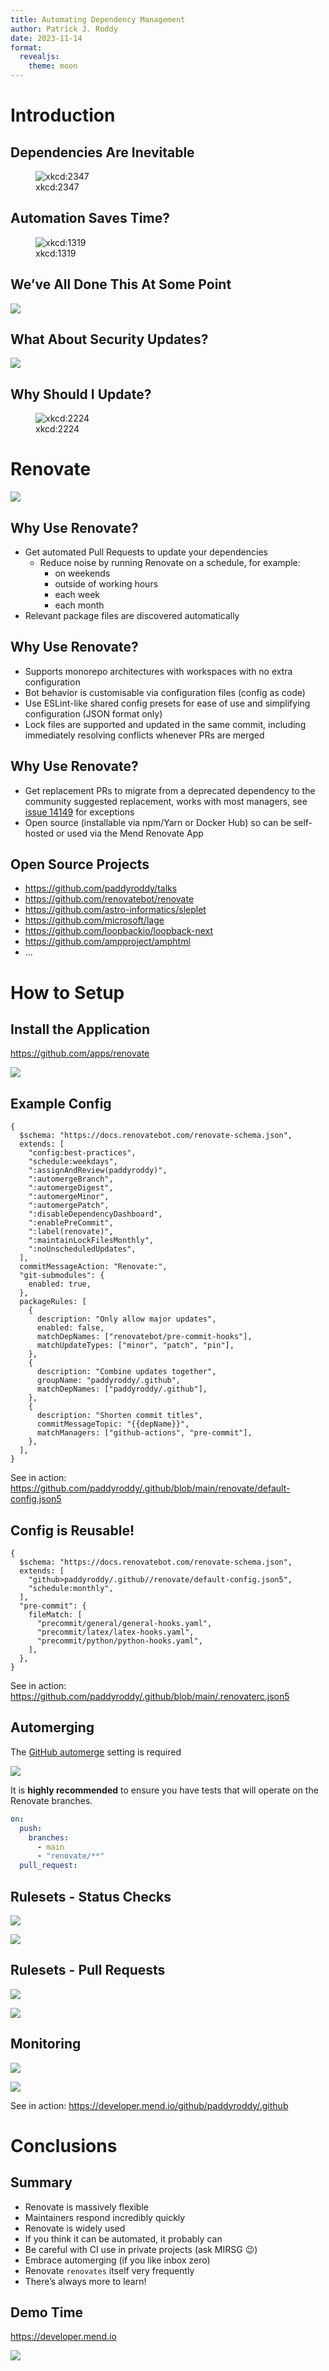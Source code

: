 ```yaml
---
title: Automating Dependency Management
author: Patrick J. Roddy
date: 2023-11-14
format:
  revealjs:
    theme: moon
---
```


# Introduction

## Dependencies Are Inevitable

![xkcd:2347](figures/dependency.png)

## Automation Saves Time?

![xkcd:1319](figures/automation.png)

## We've All Done This At Some Point

![](figures/bump.png)

## What About Security Updates?

![](figures/dependabot.png)

## Why Should I Update?

![xkcd:2224](figures/updates.png)

# Renovate

![](figures/renovate.jpg)

## Why Use Renovate?

- Get automated Pull Requests to update your dependencies
  - Reduce noise by running Renovate on a schedule, for example:
    - on weekends
    - outside of working hours
    - each week
    - each month
- Relevant package files are discovered automatically

## Why Use Renovate?

- Supports monorepo architectures with workspaces with no extra configuration
- Bot behavior is customisable via configuration files (config as code)
- Use ESLint-like shared config presets for ease of use and simplifying
  configuration (JSON format only)
- Lock files are supported and updated in the same commit, including immediately
  resolving conflicts whenever PRs are merged

## Why Use Renovate?

- Get replacement PRs to migrate from a deprecated dependency to the community
  suggested replacement, works with most managers, see
  [issue 14149](https://github.com/renovatebot/renovate/issues/14149){.external target="_blank"}
  for exceptions
- Open source (installable via npm/Yarn or Docker Hub) so can be self-hosted or
  used via the Mend Renovate App

## Open Source Projects

- <https://github.com/paddyroddy/talks>{.external target="_blank"}
- <https://github.com/renovatebot/renovate>{.external target="_blank"}
- <https://github.com/astro-informatics/sleplet>{.external target="_blank"}
- <https://github.com/microsoft/lage>{.external target="_blank"}
- <https://github.com/loopbackio/loopback-next>{.external target="_blank"}
- <https://github.com/ampproject/amphtml>{.external target="_blank"}
- ...

# How to Setup

## Install the Application

<https://github.com/apps/renovate>{.external target="_blank"}

![](figures/application.png)

## Example Config

```.json5
{
  $schema: "https://docs.renovatebot.com/renovate-schema.json",
  extends: [
    "config:best-practices",
    "schedule:weekdays",
    ":assignAndReview(paddyroddy)",
    ":automergeBranch",
    ":automergeDigest",
    ":automergeMinor",
    ":automergePatch",
    ":disableDependencyDashboard",
    ":enablePreCommit",
    ":label(renovate)",
    ":maintainLockFilesMonthly",
    ":noUnscheduledUpdates",
  ],
  commitMessageAction: "Renovate:",
  "git-submodules": {
    enabled: true,
  },
  packageRules: [
    {
      description: "Only allow major updates",
      enabled: false,
      matchDepNames: ["renovatebot/pre-commit-hooks"],
      matchUpdateTypes: ["minor", "patch", "pin"],
    },
    {
      description: "Combine updates together",
      groupName: "paddyroddy/.github",
      matchDepNames: ["paddyroddy/.github"],
    },
    {
      description: "Shorten commit titles",
      commitMessageTopic: "{{depName}}",
      matchManagers: ["github-actions", "pre-commit"],
    },
  ],
}
```

::: footer
See in action:
<https://github.com/paddyroddy/.github/blob/main/renovate/default-config.json5>{.external target="_blank"}
:::

## Config is Reusable!

```.json5
{
  $schema: "https://docs.renovatebot.com/renovate-schema.json",
  extends: [
    "github>paddyroddy/.github//renovate/default-config.json5",
    "schedule:monthly",
  ],
  "pre-commit": {
    fileMatch: [
      "precommit/general/general-hooks.yaml",
      "precommit/latex/latex-hooks.yaml",
      "precommit/python/python-hooks.yaml",
    ],
  },
}
```

::: footer
See in action:
<https://github.com/paddyroddy/.github/blob/main/.renovaterc.json5>{.external target="_blank"}
:::

## Automerging

The
[GitHub automerge](https://docs.github.com/en/pull-requests/collaborating-with-pull-requests/incorporating-changes-from-a-pull-request/automatically-merging-a-pull-request){.external target="_blank"}
setting is required

![](figures/automerge.png)

::: {.fragment .fade-left}
It is **highly recommended** to ensure you have tests that will operate on the
Renovate branches.

```yaml
on:
  push:
    branches:
      - main
      - "renovate/**"
  pull_request:
```
:::

## Rulesets - Status Checks

:::{layout-ncol=2}
![](figures/status_checks_1.png)

::: {.fragment .fade-left}
![](figures/status_checks_2.png)
:::
:::

## Rulesets - Pull Requests

:::{layout-ncol=2}
![](figures/pull_requests_1.png)

::: {.fragment .fade-left}
![](figures/pull_requests_2.png)
:::
:::

## Monitoring

:::{layout-ncol=2}
![](figures/logging_1.png)

::: {.fragment .fade-left}
![](figures/logging_2.png)
:::
:::

::: footer
See in action:
<https://developer.mend.io/github/paddyroddy/.github>{.external target="_blank"}
:::

# Conclusions

## Summary

- Renovate is massively flexible
- Maintainers respond incredibly quickly
- Renovate is widely used
- If you think it can be automated, it probably can
- Be careful with CI use in private projects (ask MIRSG 😉)
- Embrace automerging (if you like inbox zero)
- Renovate `renovates` itself very frequently
- There's always more to learn!

## Demo Time

<https://developer.mend.io>{.external target="_blank"}

![](figures/demo.jpg)
